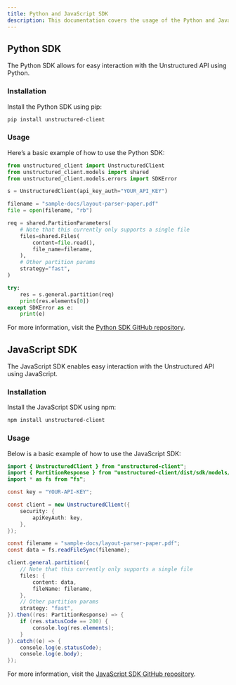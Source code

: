 ```yaml
---
title: Python and JavaScript SDK
description: This documentation covers the usage of the Python and JavaScript SDKs for interacting with the Unstructured API.
---
```


## Python SDK

The Python SDK allows for easy interaction with the Unstructured API using Python.

### Installation

Install the Python SDK using pip:

```bash
pip install unstructured-client

```


### Usage

Here’s a basic example of how to use the Python SDK:

```python
from unstructured_client import UnstructuredClient
from unstructured_client.models import shared
from unstructured_client.models.errors import SDKError

s = UnstructuredClient(api_key_auth="YOUR_API_KEY")

filename = "sample-docs/layout-parser-paper.pdf"
file = open(filename, "rb")

req = shared.PartitionParameters(
    # Note that this currently only supports a single file
    files=shared.Files(
        content=file.read(),
        file_name=filename,
    ),
    # Other partition params
    strategy="fast",
)

try:
    res = s.general.partition(req)
    print(res.elements[0])
except SDKError as e:
    print(e)

```


For more information, visit the [Python SDK GitHub repository](https://github.com/Unstructured-IO/unstructured-python-client).

## JavaScript SDK
The JavaScript SDK enables easy interaction with the Unstructured API using JavaScript.

### Installation

Install the JavaScript SDK using npm:

```bash
npm install unstructured-client

```


### Usage

Below is a basic example of how to use the JavaScript SDK:

```java
import { UnstructuredClient } from "unstructured-client";
import { PartitionResponse } from "unstructured-client/dist/sdk/models/operations";
import * as fs from "fs";

const key = "YOUR-API-KEY";

const client = new UnstructuredClient({
    security: {
        apiKeyAuth: key,
    },
});

const filename = "sample-docs/layout-parser-paper.pdf";
const data = fs.readFileSync(filename);

client.general.partition({
    // Note that this currently only supports a single file
    files: {
        content: data,
        fileName: filename,
    },
    // Other partition params
    strategy: "fast",
}).then((res: PartitionResponse) => {
    if (res.statusCode == 200) {
        console.log(res.elements);
    }
}).catch((e) => {
    console.log(e.statusCode);
    console.log(e.body);
});

```


For more information, visit the [JavaScript SDK GitHub repository](https://github.com/Unstructured-IO/unstructured-js-client).